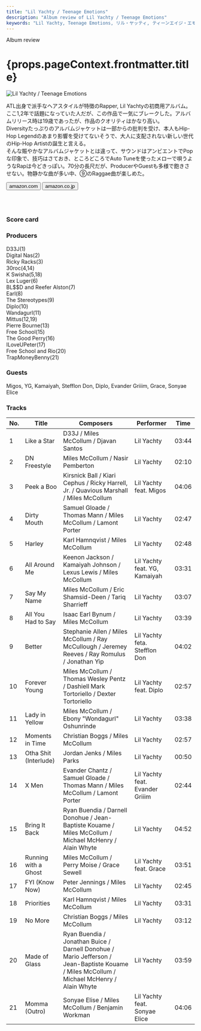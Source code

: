 ```yaml
---
title: "Lil Yachty / Teenage Emotions"
description: "Album review of Lil Yachty / Teenage Emotions"
keywords: "Lil Yachty, Teenage Emotions, リル・ヤッティ, ティーンエイジ・エモーションズ"
---
```





<p className="largeP">Album review</p>
<h1 className="h1--no--margin">{props.pageContext.frontmatter.title}</h1>

<Row  className="image-card-group">
	<Column colMd={3} colLg={4} noGutterMdLeft="">
       <ImageCard>

![Lil Yachty / Teenage Emotions](../../images/cd/lilyachty1L.jpg)

</ImageCard>
	</Column>
	<Column colMd={4} colLg={8} noGutterMdLeft="">
	<p>
	ATL出身で派手なヘアスタイルが特徴のRapper, Lil Yachtyの初商用アルバム。ここ1,2年で話題になっていた人だが、この作品で一気にブレークした。アルバムリリース時は19歳であったが、作品のクオリティはかなり高い。
	<br/>Diversityたっぷりのアルバムジャケットは一部からの批判を受け、本人もHip-Hop Legendのあまり影響を受けてないそうで、大人に支配されない新しい世代のHip-Hop Artistの誕生と言える。
	<br/>そんな賑やかなアルバムジャケットとは違って、サウンドはアンビエントでPopな印象で、技巧はさておき、ところどころでAuto Tuneを使ったメローで唄うようなRapは今どきっぽい。70分の長尺だが、ProducerやGuestも多様で飽きさせない。物静かな曲が多い中、⑨のRaggae曲が楽しめた。
	</p>
	<div>
	  <Button className="button-right-mergin"  href="https://amzn.to/2Es8iPa" renderIcon={ArrowUpRight} size='sm' kind='primary'>
      amazon.com
    </Button>
    <Button className="button-right-mergin"  href="https://amzn.to/3jOHVTC" renderIcon={ArrowUpRight} size='sm' kind='secondary'>
      amazon.co.jp
    </Button>
	</div>
	<a href="https://geo.music.apple.com/jp/album/teenage-emotions/1440880124?mt=1&app=music&ls=1&at=11lcug" style="display:inline-block;overflow:hidden;background:url(https://linkmaker.itunes.apple.com/ja-jp/lockup.svg?releaseDate=2017-05-26&kind=album&bubble=apple_music&style=mono-black) no-repeat;width:180px;height:45px;"></a>
	</Column>
</Row>
<Row >
	<Column colMd={4} colLg={4} noGutterMdLeft="">
<div>
  <h3>Score card</h3>
	<SliderJS1 value="2" />
  <SliderJS2 value="2" />
	<SliderJS3 value="2" />
  <SliderJS4 value="9" />
</div>
</Column>
<Column colMd={8} colLg={8} noGutterMdLeft="">
<div>
<h3>Producers</h3>
<p>
	D33J(1)
	<br/>Digital Nas(2)
	<br/>Ricky Racks(3)
	<br/>30roc(4,14)
	<br/>K Swisha(5,18)
	<br/>Lex Luger(6)
	<br/>BL$$D and Reefer Alston(7)
	<br/>Earl(8)
	<br/>The Stereotypes(9)
	<br/>Diplo(10)
	<br/>Wandagurl(11)
	<br/>Mittus(12,19)
	<br/>Pierre Bourne(13)
	<br/>Free School(15)
	<br/>The Good Perry(16)
	<br/>ILoveUPeter(17)
	<br/>Free School and Rio(20)
	<br/>TrapMoneyBenny(21)
</p>
<h3>Guests</h3>
<p>
	Migos, YG, Kamaiyah, Stefflon Don, Diplo, Evander Griiim, Grace, Sonyae Elice
</p>
</div>
</Column>
</Row>

<h3>Tracks</h3>

| No. | Title                 | Composers                                                                                                                                 | Performer                       | Time  |
| --- | --------------------- | ----------------------------------------------------------------------------------------------------------------------------------------- | ------------------------------- | ----- |
| 1   | Like a Star           | D33J / Miles McCollum / Djavan Santos                                                                                                     | Lil Yachty                      | 03:44 |
| 2   | DN Freestyle          | Miles McCollum / Nasir Pemberton                                                                                                          | Lil Yachty                      | 02:10 |
| 3   | Peek a Boo            | Kirsnick Ball / Kiari Cephus / Ricky Harrell, Jr. / Quavious Marshall / Miles McCollum                                                    | Lil Yachty feat. Migos          | 04:06 |
| 4   | Dirty Mouth           | Samuel Gloade / Thomas Mann / Miles McCollum / Lamont Porter                                                                              | Lil Yachty                      | 02:47 |
| 5   | Harley                | Karl Hamnqvist / Miles McCollum                                                                                                           | Lil Yachty                      | 02:48 |
| 6   | All Around Me         | Keenon Jackson / Kamaiyah Johnson / Lexus Lewis / Miles McCollum                                                                          | Lil Yachty feat. YG, Kamaiyah   | 03:31 |
| 7   | Say My Name           | Miles McCollum / Eric Shamsid-Deen / Tariq Sharrieff                                                                                      | Lil Yachty                      | 03:07 |
| 8   | All You Had to Say    | Isaac Earl Bynum / Miles McCollum                                                                                                         | Lil Yachty                      | 03:39 |
| 9   | Better                | Stephanie Allen / Miles McCollum / Ray McCullough / Jeremey Reeves / Ray Romulus / Jonathan Yip                                           | Lil Yachty feta. Stefflon Don   | 04:02 |
| 10  | Forever Young         | Miles McCollum / Thomas Wesley Pentz / Dashiell Mark Tortoriello / Dexter Tortoriello                                                     | Lil Yachty feat. Diplo          | 02:57 |
| 11  | Lady in Yellow        | Miles McCollum / Ebony "Wondagurl" Oshunrinde                                                                                             | Lil Yachty                      | 03:38 |
| 12  | Moments in Time       | Christian Boggs / Miles McCollum                                                                                                          | Lil Yachty                      | 02:57 |
| 13  | Otha Shit (Interlude) | Jordan Jenks / Miles Parks                                                                                                                | Lil Yachty                      | 00:50 |
| 14  | X Men                 | Evander Chantz / Samuel Gloade / Thomas Mann / Miles McCollum / Lamont Porter                                                             | Lil Yachty feat. Evander Griiim | 02:44 |
| 15  | Bring It Back         | Ryan Buendia / Darnell Donohue / Jean-Baptiste Kouame / Miles McCollum / Michael McHenry / Alain Whyte                                    | Lil Yachty                      | 04:52 |
| 16  | Running with a Ghost  | Miles McCollum / Perry Moise / Grace Sewell                                                                                               | Lil Yachty feat. Grace          | 03:51 |
| 17  | FYI (Know Now)        | Peter Jennings / Miles McCollum                                                                                                           | Lil Yachty                      | 02:45 |
| 18  | Priorities            | Karl Hamnqvist / Miles McCollum                                                                                                           | Lil Yachty                      | 03:31 |
| 19  | No More               | Christian Boggs / Miles McCollum                                                                                                          | Lil Yachty                      | 03:12 |
| 20  | Made of Glass         | Ryan Buendia / Jonathan Buice / Darnell Donohue / Mario Jefferson / Jean-Baptiste Kouame / Miles McCollum / Michael McHenry / Alain Whyte | Lil Yachty                      | 03:59 |
| 21  | Momma (Outro)         | Sonyae Elise / Miles McCollum / Benjamin Workman                                                                                          | Lil Yachty feat. Sonyae Elice   | 04:06 |
